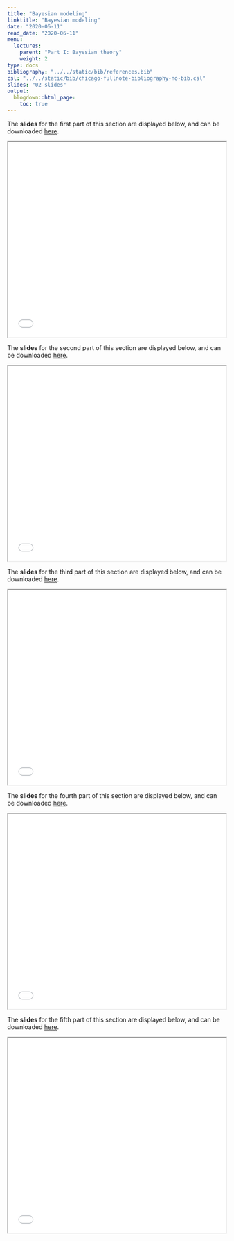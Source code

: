 ```yaml
---
title: "Bayesian modeling"
linktitle: "Bayesian modeling"
date: "2020-06-11"
read_date: "2020-06-11"
menu:
  lectures:
    parent: "Part I: Bayesian theory"
    weight: 2
type: docs
bibliography: "../../static/bib/references.bib"
csl: "../../static/bib/chicago-fullnote-bibliography-no-bib.csl"
slides: "02-slides"
output:
  blogdown::html_page:
    toc: true
---
```


The **slides** for the first part of this section are displayed below, and can be downloaded [here](/slides/slidesModel1.pdf).

<iframe src="/slides/slidesModel1.pdf##view=fit" width="100%" height=450>

This browser does not support PDFs. Please download the PDF to view it: Download PDF

</iframe>


The **slides** for the second part of this section are displayed below, and can be downloaded [here](/slides/slidesModel2.pdf).

<iframe src="/slides/slidesModel2.pdf##view=fit" width="100%" height=450>

This browser does not support PDFs. Please download the PDF to view it: Download PDF

</iframe>



The **slides** for the third part of this section are displayed below, and can be downloaded [here](/slides/slidesModel3.pdf).

<iframe src="/slides/slidesModel3.pdf##view=fit" width="100%" height=450>

This browser does not support PDFs. Please download the PDF to view it: Download PDF

</iframe>



The **slides** for the fourth part of this section are displayed below, and can be downloaded [here](/slides/slidesPriors.pdf).

<iframe src="/slides/slidesPriors.pdf##view=fit" width="100%" height=450>

This browser does not support PDFs. Please download the PDF to view it: Download PDF

</iframe>



The **slides** for the fifth part of this section are displayed below, and can be downloaded [here](/slides/slidesGoingFurther.pdf).

<iframe src="/slides/slidesGoingFurther.pdf##view=fit" width="100%" height=450>

This browser does not support PDFs. Please download the PDF to view it: Download PDF

</iframe>